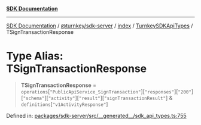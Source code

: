 [**SDK Documentation**](../../../../../../README.mdx)

***

[SDK Documentation](../../../../../../packages.mdx) / [@turnkey/sdk-server](../../../../README.mdx) / [index](../../../README.mdx) / [TurnkeySDKApiTypes](../README.mdx) / TSignTransactionResponse

# Type Alias: TSignTransactionResponse

> **TSignTransactionResponse** = `operations`\[`"PublicApiService_SignTransaction"`\]\[`"responses"`\]\[`"200"`\]\[`"schema"`\]\[`"activity"`\]\[`"result"`\]\[`"signTransactionResult"`\] & `definitions`\[`"v1ActivityResponse"`\]

Defined in: [packages/sdk-server/src/\_\_generated\_\_/sdk\_api\_types.ts:755](https://github.com/tkhq/sdk/blob/3a88af7d1d927c6022706911d6af0f92f1440e00/packages/sdk-server/src/__generated__/sdk_api_types.ts#L755)
